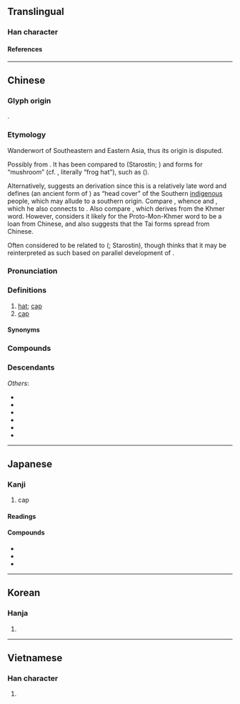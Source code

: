 {{character info}}
{{character info|0x2F886}}
==Translingual==
{{Han stroke|[[File:帽 - U+05E3D - KanjiVG stroke order.svg]]}}

===Han character===
{{Han char|rn=50|rad=巾|as=09|sn=12|four=46260|canj=LBABU|ids=⿰巾冒}}

====References====
{{Han ref|kx=0333.190|dkj=08971|dj=0640.070|hdz=10747.080|uh=5E3D|ud=24125|bh=B455|bd=46165}}
{{Han ref|uh=2F886}}

----

==Chinese==
{{zh-forms|alt=冃,㡌,𧛕,𫷀-second round simplified}}

===Glyph origin===
{{Han etym}}
{{Han compound|巾|t1=cloth|冒|ls=psc|c1=s|c2=p}}.

===Etymology===
Wanderwort of Southeastern and Eastern Asia, thus its origin is disputed.

Possibly from {{der|zh|sit}}. It has been compared to {{cog|bo|རྨོག||helmet}} (Starostin; {{zh-ref|Sagart, 2017}}) and {{cog|sit-rgy}} forms for “mushroom” (cf. {{noncog|br|tog-touseg}}, literally “frog hat”), such as {{cog|sit-jap|tɤ-jmɤɣ}} ({{zh-ref|Zhang, Jacques and Lai, 2019}}).

Alternatively, {{zh-ref|Schuessler (2007)}} suggests an {{der|zh|aav}} derivation since this is a relatively late word and ''{{w|Shuowen}}'' defines {{zh-l|*冃}} (an ancient form of {{lang|zh|帽}}) as “head cover” of the Southern [[蠻夷|indigenous]] people, which may allude to a southern origin. Compare {{cog|mkh-pro|*muuk|*muuk ~ muək|hat}}, whence {{cog|mnw|ဒမှော်|tr=həmok||wide hat}} and {{cog|km|មួក}}, which he also connects to {{och-l|鍪|metal cap; helmet}}. Also compare {{cog|th|หมวก}}, which {{zh-ref|Schuessler (2007)}} derives from the Khmer word. However, {{zh-ref|Alves (2018)}} considers it likely for the Proto-Mon-Khmer word to be a loan from Chinese, and {{zh-ref|Alves (2020)}} also suggests that the Tai forms spread from Chinese.

Often considered to be related to {{och-l|冒|to cover|id=1}} ({{zh-ref|Wang, 1982}}; Starostin), though {{zh-ref|Schuessler (2007)}} thinks that it may be reinterpreted as such based on parallel development of {{och-l|被|to cover; bedding}}.

===Pronunciation===
{{zh-pron
|m=mào,er=y
|m-s=mao4
|dg=мо3
|c=mou6,mou6-2
|c-t=mau5,mau5*
|g=mau5
|h=pfs=mo;gd=mau4
|j=mau3
|mb=māu
|md=mô̤
|mn=bō/ml:mō͘
|mn_note=bō - vernacular; mō͘ - literary
|mn-t=bho7
|w=3mau
|x=mau5/mau4
|x_note=mau5 - vernacular; mau4 - literary
|ma=y
|mc=y
|oc=y
|cat=n
}}

===Definitions===
{{zh-hanzi}}

# [[hat]]; [[cap]] {{zh-mw|c:頂}}
# [[cap]] {{gl|protective cover}}
#: {{zh-x|筆帽|'''cap''' of a pen}}

====Synonyms====
{{zh-dial|帽子}}

===Compounds===
{{zh-der|連帽衫|便帽|側帽|傻帽兒|冰帽|合菜戴帽|大帽子|大禮帽|孟嘉落帽|安全帽|官帽|小帽|帢帽|席帽|帽兒|帽兜子|帽子|帽子戲法|帽徽|帽盔|帽簷|帽簾|帽耳|帽舌|帽花|帽章|愁帽|戴帽子|戴綠帽子|戴高帽|扣帽子|摜紗帽|暖帽|書帽|朝帽|氈帽|水手帽|浴帽|涼帽|烏帽|烏紗帽|瓜皮帽|瓢帽子|瓦楞帽|睡帽|破帽|破紗帽|禮帽|穿靴戴帽|笠帽|筆帽|篛帽|篛帽芒鞋|紅黑帽|紗帽|綠帽|綠帽子|緯帽|纓帽|羅帽|耳朵帽|脫帽|脫帽露頂|船形帽|花帽|草帽|草帽緶|落帽孟嘉|蒴帽|蓋帽|蕃帽|蘚帽|螺帽|螺絲帽|衣帽年|衣帽間|西瓜帽|豹皮帽|遼東帽|雨帽|風帽|高帽子|鴨嘴帽|鴨舌帽|黃帽|龍山落帽|帽T}}

===Descendants===
{{CJKV||ぼう||mạo}}
''Others'':
* {{desc|pcc|maauh|bor=1}}
* {{desc|lo|ໝວກ|bor=1|unc=1}}
* {{desc|mkh-pro|*muuk ~ muək||hat|bor=1|unc=1}}
* {{desc|th|หมวก|bor=1|unc=1}}
* {{desc|vi|mũ|bor=1}}
* {{desc|za|mauh|bor=1}}

----

==Japanese==

===Kanji===
{{ja-kanji|grade=c|rs=巾09}}

# cap

====Readings====
{{ja-readings
|goon=もう
|kanon=ぼう
|kun=ずきん-, おお-う
}}

====Compounds====
{{der-top|Compounds}}
* {{ja-r|脱帽|だつぼう}}
* {{ja-r|帽子|ぼうし}}
* {{ja-r|帽章|ぼうしょう}}
{{der-bottom}}

----

==Korean==

===Hanja===
{{ko-hanja|hangeul=모}}

# {{rfdef|ko|sort=巾09}}

----

==Vietnamese==

===Han character===
{{vi-readings|reading=mạo, mão, mũ|rs=巾09}}

# {{rfdef|vi|sort=巾09}}